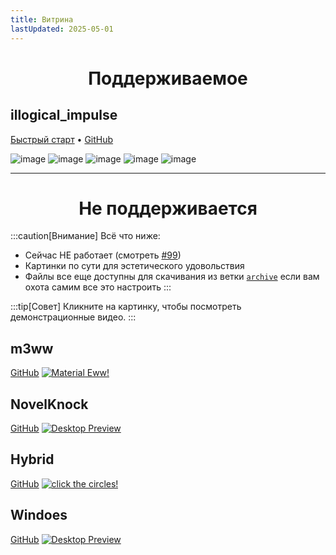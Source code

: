 ```yaml
---
title: Витрина
lastUpdated: 2025-05-01
---
```


<div align="center">
    <h1>Поддерживаемое</h1>
</div>

## illogical_impulse
[Быстрый старт](../../i-i/01setup)    •    [GitHub](https://github.com/end-4/dots-hyprland)

![image](https://repository-images.githubusercontent.com/583820372/55988d08-a8db-421a-8761-f6e98ea89ce3)
![image](/screenshots/i-i.2.png)
![image](/screenshots/i-i.3.png)
![image](/screenshots/i-i.4.png)
![image](/screenshots/i-i.5.png)

---

<div align="center">
    <h1>Не поддерживается</h1>
</div>

:::caution[Внимание]
Всё что ниже:
- Сейчас НЕ работает (смотреть [#99](https://github.com/end-4/dots-hyprland/issues/99))
- Картинки по сути для эстетического удовольствия
- Файлы все еще доступны для скачивания из ветки [`archive`](https://github.com/end-4/dots-hyprland/tree/archive) если вам охота самим все это настроить
:::

:::tip[Совет]
Кликните на картинку, чтобы посмотреть демонстрационные видео.
:::

## m3ww
[GitHub](https://github.com/end-4/dots-hyprland/tree/archive)
<a href="https://streamable.com/85ch8x">
 <img src="/screenshots/m3ww.1.png" alt="Material Eww!"/>
</a>

## NovelKnock
[GitHub](https://github.com/end-4/dots-hyprland/tree/archive)
<a href="https://streamable.com/7vo61k">
 <img src="/screenshots/n-k.1.png" alt="Desktop Preview"/>
</a>

## Hybrid
[GitHub](https://github.com/end-4/dots-hyprland/tree/archive)
<a href="https://streamable.com/4oogot">
 <img src="/screenshots/hybrid.1.png" alt="click the circles!"/>
</a>

## Windoes
[GitHub](https://github.com/end-4/dots-hyprland/tree/archive)
<a href="https://streamable.com/5qx614">
 <img src="/screenshots/windoes.1.png" alt="Desktop Preview"/>
</a>
